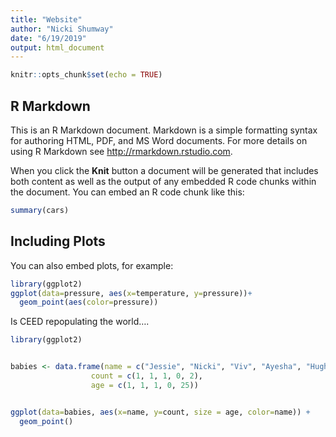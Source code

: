 ```yaml
---
title: "Website"
author: "Nicki Shumway"
date: "6/19/2019"
output: html_document
---
```


```r
knitr::opts_chunk$set(echo = TRUE)
```

## R Markdown

This is an R Markdown document. Markdown is a simple formatting syntax for authoring HTML, PDF, and MS Word documents. For more details on using R Markdown see <http://rmarkdown.rstudio.com>.

When you click the **Knit** button a document will be generated that includes both content as well as the output of any embedded R code chunks within the document. You can embed an R code chunk like this:

```r
summary(cars)
```

## Including Plots

You can also embed plots, for example:

```r
library(ggplot2)
ggplot(data=pressure, aes(x=temperature, y=pressure))+
  geom_point(aes(color=pressure))
```


Is CEED repopulating the world....

```r
library(ggplot2)


babies <- data.frame(name = c("Jessie", "Nicki", "Viv", "Ayesha", "Hugh"),
                  count = c(1, 1, 1, 0, 2),
                  age = c(1, 1, 1, 0, 25))


ggplot(data=babies, aes(x=name, y=count, size = age, color=name)) +
  geom_point()


```
